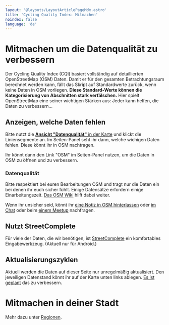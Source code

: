 ```yaml
---
layout: '@layouts/LayoutArticlePageMdx.astro'
title: 'Cycling Quality Index: Mitmachen'
noindex: false
language: 'de'
---
```


# Mitmachen um die Datenqualität zu verbessern

Der Cycling Quality Index (CQI) basiert vollständig auf detaillierten OpenStreetMap (OSM) Daten. Damit er für den gesamten Betrachtungsraum berechnet werden kann, fällt das Skript auf Standardwerte zurück, wenn keine Daten in OSM vorliegen. **Diese Standard-Werte können die Kategorisierung von Abschnitten stark verfälschen.** Hier spielt OpenStreetMap eine seiner wichtigen Stärken aus: Jeder kann helfen, die Daten zu verbessern…

## Anzeigen, welche Daten fehlen

Bitte nutzt die [**Ansicht "Datenqualität"** in der Karte](/cqi/map/?anzeige=incompleteness) und klickt die Liniensegmente an. Im Seiten-Panel seht ihr dann, welche wichigen Daten fehlen. Diese könnt ihr in OSM nachtragen.

Ihr könnt dann den Link "OSM" im Seiten-Panel nutzen, um die Daten in OSM zu öffnen und zu verbessern.

### Datenqualität

Bitte respektiert bei euren Bearbeitungen OSM und tragt nur die Daten ein bei denen ihr euch sicher fühlt. Einige Datensätze erfordern einige Einarbeitungszeit. [Das OSM Wiki](https://wiki.openstreetmap.org/wiki/Main_Page) hilft dabei weiter.

Wenn ihr unsicher seid, könnt ihr [eine Notiz in OSM hinterlassen](https://www.openstreetmap.org/note/new#map=17/52.47416/13.41612&layers=N) oder [im Chat](https://wiki.openstreetmap.org/wiki/Berlin/Verkehrswende#Kontakt_und_Kommunikation) oder beim [einem Meetup](https://wiki.openstreetmap.org/wiki/Berlin/Verkehrswende#Meetups) nachfragen.

## Nutzt StreetComplete

Für viele der Daten, die wir benötigen, ist [StreetComplete](https://streetcomplete.app/) ein komfortables Eingabewerkzeug. (Aktuell nur für Android.)

## Aktualisierungszyklen

Aktuell werden die Daten auf dieser Seite nur unregelmäßig aktualisiert. Den jeweiligen Datenstand könnt ihr auf der Karte unten links ablegen. [Es ist geplant](/cqi/posts/2024-03-23-next) das zu verbessern.

# Mitmachen in deiner Stadt

Mehr dazu unter [Regionen](/cqi/regionen).
